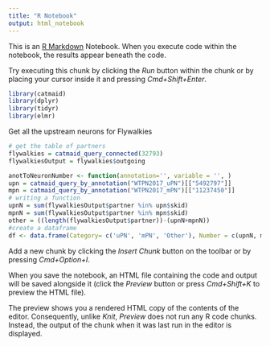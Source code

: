 ```yaml
---
title: "R Notebook"
output: html_notebook
---
```


This is an [R Markdown](http://rmarkdown.rstudio.com) Notebook. When you execute code within the notebook, the results appear beneath the code. 

Try executing this chunk by clicking the *Run* button within the chunk or by placing your cursor inside it and pressing *Cmd+Shift+Enter*. 

```r
library(catmaid)
library(dplyr)
library(tidyr)
library(elmr)
```
Get all the upstream neurons for Flywalkies
```r
# get the table of partners
flywalkies = catmaid_query_connected(32793)
flywalkiesOutput = flywalkies$outgoing
```

```r
anotToNeuronNumber <- function(annotation='', variable = '', )
upn = catmaid_query_by_annotation("WTPN2017_uPN")[["5492797"]]
mpn = catmaid_query_by_annotation("WTPN2017_mPN")[["11237450"]]
# writing a function
upnN = sum(flywalkiesOutput$partner %in% upn$skid)
mpnN = sum(flywalkiesOutput$partner %in% mpn$skid)
other = ((length(flywalkiesOutput$partner))-(upnN+mpnN))
#create a dataframe
df <- data.frame(Category= c('uPN', 'mPN', 'Other'), Number = c(upnN, mpnN, other))
```


Add a new chunk by clicking the *Insert Chunk* button on the toolbar or by pressing *Cmd+Option+I*.

When you save the notebook, an HTML file containing the code and output will be saved alongside it (click the *Preview* button or press *Cmd+Shift+K* to preview the HTML file). 

The preview shows you a rendered HTML copy of the contents of the editor. Consequently, unlike *Knit*, *Preview* does not run any R code chunks. Instead, the output of the chunk when it was last run in the editor is displayed.

